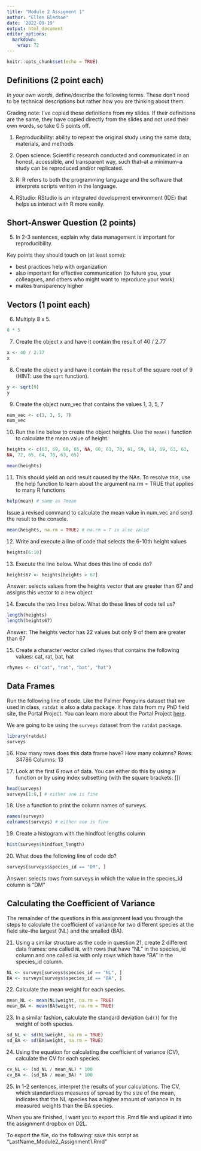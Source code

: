 ```yaml
---
title: "Module 2 Assigment 1"
author: "Ellen Bledsoe"
date: '2022-09-19'
output: html_document
editor_options: 
  markdown: 
    wrap: 72
---
```


```r
knitr::opts_chunk$set(echo = TRUE)
```

## Definitions (2 point each)

_In your own words_, define/describe the following terms. These don't need to be
technical descriptions but rather how you are thinking about them.

Grading note: I've copied these definitions from my slides. If their
definitions are the same, they have copied directly from the slides and
not used their own words, so take 0.5 points off.

1.  Reproducibility: ability to repeat the original study using the same
    data, materials, and methods

2.  Open science: Scientific research conducted and communicated in an
    honest, accessible, and transparent way, such that--at a minimum--a
    study can be reproduced and/or replicated.

3.  R: R refers to both the programming language and the software that
    interprets scripts written in the language.

4.  RStudio: RStudio is an integrated development environment (IDE) that
    helps us interact with R more easily.

## Short-Answer Question (2 points)

5.  In 2-3 sentences, explain why data management is important for
    reproducibility.

Key points they should touch on (at least some): 

* best practices help with organization
* also important for effective communication (to future you, your colleagues, and others who might want to reproduce your
work) 
* makes transparency higher

## Vectors (1 point each)

6.  Multiply 8 x 5.
```r
8 * 5
```


7.  Create the object x and have it contain the result of 40 / 2.77 
```r
x <- 40 / 2.77
x
```

8.  Create the object y and have it contain the result of the square
    root of 9 (HINT: use the `sqrt` function).
```r
y <- sqrt(9)
y
```

9.  Create the object num_vec that contains the values 1, 3, 5, 7
```r
num_vec <- c(1, 3, 5, 7)
num_vec
```

10. Run the line below to create the object heights. Use the `mean()` function to calculate the mean value of height.

```r
heights <- c(63, 69, 60, 65, NA, 68, 61, 70, 61, 59, 64, 69, 63, 63,
NA, 72, 65, 64, 70, 63, 65)

mean(heights)
```

11. This should yield an odd result caused by the NAs. To resolve this,
    use the help function to learn about the argument na.rm = TRUE that
    applies to many R functions

```r
help(mean) # same as ?mean
```

Issue a revised command to calculate the mean value in num_vec and send
the result to the console. 
```r
mean(heights, na.rm = TRUE) # na.rm = T is also valid
```


12. Write and execute a line of code that selects the 6-10th height
    values 
```r
heights[6:10]
```

13. Execute the line below. What does this line of code do?

```r
heights67 <- heights[heights > 67]
```

Answer: selects values from the heights vector that are greater than 67 and assigns this vector to a new object

14. Execute the two lines below. What do these lines of code tell us?

```r
length(heights) 
length(heights67)
```
Answer: The heights vector has 22 values but only 9 of them are greater than 67

15. Create a character vector called `rhymes` that contains the following values: cat, rat, bat, hat 
```r
rhymes <- c("cat", "rat", "bat", "hat")
```

## Data Frames

Run the following line of code. Like the Palmer Penguins dataset that we used in class, `ratdat` is also a data package. It has data from my PhD field site, the Portal Project. You can learn more about the Portal Project [here](https://portal.weecology.org/).

We are going to be using the `surveys` dataset from the `ratdat` package.
```r
library(ratdat)
surveys
```

16. How many rows does this data frame have? How many columns? 
Rows: 34786 
Columns: 13

17. Look at the first 6 rows of data. You can either do this by using a
    function or by using index subsetting (with the square brackets: [])
```r
head(surveys) 
surveys[1:6,] # either one is fine
```

18. Use a function to print the column names of surveys.
```r
names(surveys)
colnames(surveys) # either one is fine
```

19. Create a histogram with the hindfoot lengths column
```r
hist(surveys$hindfoot_length)
```

20. What does the following line of code do? 
```r
surveys[surveys$species_id == "DM", ]
```

Answer: selects rows from surveys in which the value in the species_id column is "DM"

## Calculating the Coefficient of Variance

The remainder of the questions in this assignment lead you through the steps to calculate the coefficient of variance for two different species at the field site--the largest (NL) and the smalled (BA).

21. Using a similar structure as the code in question 21, create 2 different data frames: one called `NL` with rows that have "NL" in the species_id column and one called `BA` with only rows which have "BA" in the species_id column.
```r
NL <- surveys[surveys$species_id == "NL", ]
BA <- surveys[surveys$species_id == "BA", ]
```

22. Calculate the mean weight for each species.
```r
mean_NL <- mean(NL$weight, na.rm = TRUE)
mean_BA <- mean(BA$weight, na.rm = TRUE)
```

23. In a similar fashion, calculate the standard deviation (`sd()`) for the weight of both species.
```r
sd_NL <- sd(NL$weight, na.rm = TRUE)
sd_BA <- sd(BA$weight, na.rm = TRUE)
```

24. Using the equation for calculating the coefficient of variance (CV), calculate the CV for each species.
```r
cv_NL <- (sd_NL / mean_NL) * 100
cv_BA <- (sd_BA / mean_BA) * 100
```

25. In 1-2 sentences, interpret the results of your calculations.
The CV, which standardizes measures of spread by the size of the mean, indicates that the NL species has a higher amount of variance in its measured weights than the BA species.


When you are finished, I want you to export this .Rmd file and upload it
into the assignment dropbox on D2L.

To export the file, do the following: save this script as
"LastName_Module2_Assignment1.Rmd"
